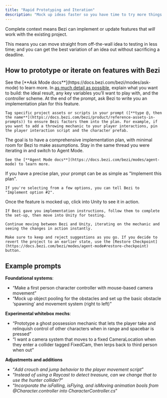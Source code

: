 ```yaml
---
title: "Rapid Prototyping and Iteration"
description: "Mock up ideas faster so you have time to try more things with less anxiety"
---
```


Complete context means Bezi can implement or update features that _will_ work with the existing project.

This means you can move straight from off-the-wall idea to testing in less time; and you can get the best variation of an idea out without sacrificing a deadline.

## How to prototype or iterate on features with Bezi

<Steps>
  <Step title="Enter Ask Mode">
    See the [**Ask Mode docs**](https://docs.bezi.com/bezi/modes/ask-mode) to learn more.
  </Step>
  <Step title="Ask Bezi to write you an implementation plan">
    In <u>as much detail as possible</u>, explain what you want to build: the ideal result, any key variables you’ll want to play with, and the controller scheme. At the end of the prompt, ask Bezi to write you an implementation plan for this feature.

    Tag specific project assets or scripts in your prompt ([**type @, then the name**](https://docs.bezi.com/bezi/product/reference-assets-in-prompts)) to ensure Bezi factors them into the plan. For example, if you want to add a throwing mechanic to your player interactions, pin the player interaction script and the character prefab.
  </Step>
  <Step title="Iterate on the implementation plan until it’s set">
    The goal is to have a comprehensive implementation plan, with minimal room for Bezi to make assumptions.
  </Step>
  <Step title="Enter Agent Mode">
    Stay in the same thread you were iterating in and switch to Agent Mode.

    See the [**Agent Mode docs**](https://docs.bezi.com/bezi/modes/agent-mode) to learn more.
  </Step>
  <Step title="Tell Bezi to implement your feature">
    If you have a precise plan, your prompt can be as simple as "Implement this plan".

    If you're selecting from a few options, you can tell Bezi to "Implement option #2".
  </Step>
  <Step title="Test and iterate">
    Once the feature is mocked up, click into Unity to see it in action.

    If Bezi gave you implementation instructions, follow them to complete the set-up, then move into Unity for testing.

    Continue moving between Bezi and Unity, iterating on the mechanic and seeing the changes in action instantly.

    Make sure to keep and reject suggestions as you go. If you decide to revert the project to an earlier state, use the [Restore Checkpoint](https://docs.bezi.com/bezi/modes/agent-mode#restore-checkpoint) button.
  </Step>
</Steps>

## Example prompts

**Foundational systems**:

- “Make a first person character controller with mouse-based camera movement”
- “Mock up object pooling for the obstacles and set up the basic obstacle ‘spawning’ and movement system (right to left)”

**Experimental whitebox mechs**:

- “Prototype a ghost possession mechanic that lets the player take and relinquish control of other characters when in range and spacebar is pressed”
- “I want a camera system that moves to a fixed CameraLocation when they enter a collider tagged FixedCam, then lerps back to third person when out”

**Adjustments and additions**

- “_Add crouch and jump behavior to the player movement script_”
- “_Instead of using a Raycast to detect treasure, can we change that to use the hunter collider?_”
- “_Incorporate the isFalling, isFlying, and isMoving animation bools from @Character.controller into CharacterController.cs_”
